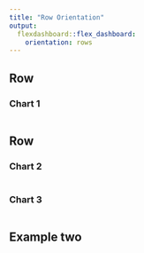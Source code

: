 ```yaml
---
title: "Row Orientation"
output: 
  flexdashboard::flex_dashboard:
    orientation: rows
---
```

    
Row
-------------------------------------
    
### Chart 1
    
```r
```
   
Row
-------------------------------------
    
### Chart 2
    
```r
```
    
### Chart 3

```r
```

## Example two
